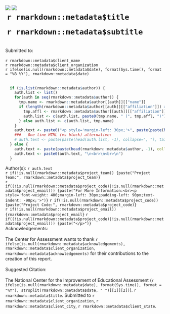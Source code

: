  <img class = "logo_abstract" src = "../assets/images/nciea-logo-long.svg">
  <img class = "color_rect_abstract" src = "../assets/images/green-rectangle.svg">
  <br>
  <h1 class = "title" style="margin-top: 1%; margin-left: 1%; margin-right: -12%;" >`r rmarkdown::metadata$title` </h1>
  <h1 class = "subtitle" style="margin-top: 1%; margin-left: 1%; margin-right: -12%;"> `r rmarkdown::metadata$subtitle` </h1>
  <br>
  Submitted to:
  <br>
  <br>
  `r rmarkdown::metadata$client_name`
  <br>
  `r rmarkdown::metadata$client_organization`
  <br>
  `r ifelse(is.null(rmarkdown::metadata$date), format(Sys.time(), format = "%B %Y"), rmarkdown::metadata$date)`
  <br>
  <br>
```r
  if (is.list(rmarkdown::metadata$author)) {
    auth.list <- list()
    for(auth in seq(rmarkdown::metadata$author)) {
      tmp.name <- rmarkdown::metadata$author[[auth]][["name"]]
      if (length(rmarkdown::metadata$author[[auth]][["affiliation"]]) > 1L) {
        tmp.affl <- rmarkdown::metadata$author[[auth]][["affiliation"]]
        auth.list <- c(auth.list, paste0(tmp.name, " (", tmp.affl, ")"))
      } else auth.list <- c(auth.list, tmp.name)
    }
    auth.text <- paste0("<p style='margin-left: 30px;'>", paste(paste(head(auth.list, -1), collapse=",<br>"), tail(auth.list, 1), sep=" and<br>"), "</p>")
    ###   One line HTML (vs block) alternative:
    # auth.text <- paste(paste(head(auth.list, -1), collapse=", "), tail(auth.list, 1), sep=" and ")
  } else {
    auth.text <- paste(paste(head(rmarkdown::metadata$author, -1), collapse=", "), tail(rmarkdown::metadata$author, 1), sep=" and ")
    auth.text <- paste0(auth.text, "\n<br>\n<br>\n")
  }
```  
  Author(s): `r auth.text`
  <br>
  `r if(!is.null(rmarkdown::metadata$project_team)) {paste("Project Team:", rmarkdown::metadata$project_team)}`
  <br>
  `r if((!is.null(rmarkdown::metadata$project_code)|!is.null(rmarkdown::metadata$project_email))) {paste("For More Information:<br><p style='font-weight: 400;margin-left: 30px;padding-left: 90px;text-indent: -90px;'>")}`
  `r if(!is.null(rmarkdown::metadata$project_code)) {paste("Project Code:", rmarkdown::metadata$project_code)}`
  <br>
  `r if(!is.null(rmarkdown::metadata$project_email)) {rmarkdown::metadata$project_email}`
  `r if((!is.null(rmarkdown::metadata$project_code)|!is.null(rmarkdown::metadata$project_email))) {paste("</p>")}`
  <br>
  Acknowledgements:
  <br>
  <br>
  The Center for Assessment wants to thank `r ifelse(is.null(rmarkdown::metadata$acknowledgements), rmarkdown::metadata$client_organization, rmarkdown::metadata$acknowledgements) ` for their contributions to the creation of this report.
  <br>
  <br>
  Suggested Citation:
  <br>
  <br>
  The National Center for the Improvement of Educational Assessment (`r ifelse(is.null(rmarkdown::metadata$date), format(Sys.time(), format = "%Y"), strsplit(rmarkdown::metadata$date, " ")[[1]][2])`). `r rmarkdown::metadata$title`. Submitted to `r rmarkdown::metadata$client_organization`, `r rmarkdown::metadata$client_city`, `r rmarkdown::metadata$client_state`.
